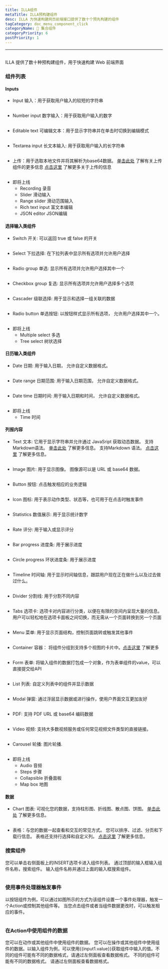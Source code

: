 ```yaml
---
title: ILLA组件
metaTitle: ILLA预构建组件
desc: ILLA 为快速构建网页前端接口提供了数十个预先构建的组件
tagCategory: doc_menu_component_click
categoryName: 🧬 集合组件
categoryPriority: 6
postPriority: 1
---
```


* * *

## <h2 hidden>ILLA components</h2>

ILLA 提供了数十种预构建组件，用于快速构建 Web 前端界面

### 组件列表

#### Inputs

-   Input 输入：用于获取用户输入的较短的字符串

<img
  src='https://cdn.illacloud.com/official-website/img/docs/assemble/illa_components.png'
  alt=""
/>

-   Number input 数字输入：用于获取用户输入的数字

<img
  src='https://cdn.illacloud.com/official-website/img/docs/assemble/illa_components(1).png'
  alt=""
/>

-   Editable text 可编辑文本：用于显示字符串并在单击时切换到编辑模式

<img
  src='https://cdn.illacloud.com/official-website/img/docs/assemble/illa_components(2).png'
  alt=""
/>

-   Textarea input 长文本输入: 用于获取用户输入的长字符串

<img
  src='https://cdn.illacloud.com/official-website/img/docs/assemble/illa_components(3).png'
  alt=""
/>

-   上传：用于选取本地文件并将其解析为base64数据。 [单击此处]([https://www.illacloud.com/en-US/docs/upload](https://www.illacloud.com/en-US/docs/upload)) 了解有关上传组件的更多信息 [点击这里](https://www.illacloud.com/en-US/docs/upload](https://www.illacloud.com/en-US/docs/upload)) 了解更多关于上传的信息

<img
  src='https://cdn.illacloud.com/official-website/img/docs/assemble/illa_components(4).png'
  alt=""
/>

-   即将上线
    -   Recording 录音
    -   Slider 滑动输入
    -   Range slider 滑动范围输入
    -   Rich text input 富文本编辑
    -   JSON editor JSON编辑

#### 选择输入类组件

-   Switch 开关: 可以返回 true 或 false 的开关

<img
  src='https://cdn.illacloud.com/official-website/img/docs/assemble/illa_components(5).png'
  alt=""
/>

-   Select 下拉选择: 在下拉列表中显示所有选项并允许用户选择

<img
  src='https://cdn.illacloud.com/official-website/img/docs/assemble/illa_components(6).png'
  alt=""
/>

-   Radio group 单选: 显示所有选项并允许用户选择其中一个

<img
  src='https://cdn.illacloud.com/official-website/img/docs/assemble/illa_components(7).png'
  alt=""
/>

-   Checkbox group 复选: 显示所有选项并允许用户选择多个选项

<img
  src='https://cdn.illacloud.com/official-website/img/docs/assemble/illa_components(8).png'
  alt=""
/>

-   Cascader 级联选择: 用于显示和选择一组关联的数据

<img
  src='https://cdn.illacloud.com/official-website/img/docs/assemble/illa_components(9).png'
  alt=""
/>

-   Radio button 单选按钮: 以按钮样式显示所有选项， 允许用户选择其中一个。

<img
  src='https://cdn.illacloud.com/official-website/img/docs/assemble/illa_components(10).png'
  alt=""
/>

-   即将上线
    -   Multiple select 多选
    -   Tree select 树状选择

#### 日历输入类组件

-   Date 日期: 用于输入日期， 允许自定义数据格式。

<img
  src='https://cdn.illacloud.com/official-website/img/docs/assemble/illa_components(11).png'
  alt=""
/>

-   Date range 日期范围: 用于输入日期范围， 允许自定义数据格式。

<img
  src='https://cdn.illacloud.com/official-website/img/docs/assemble/illa_components(12).png'
  alt=""
/>

-   Date time 日期时间: 用于输入日期和时间， 允许自定义数据格式。

<img
  src='https://cdn.illacloud.com/official-website/img/docs/assemble/illa_components(13).png'
  alt=""
/>

-   即将上线
    -   Time 时间

#### 列报内容

-   Text 文本: 它用于显示字符串并允许通过 JavaSript 获取动态数据。 支持Markdown语法。 [单击此处]([https://www.illacloud.com/en-US/docs/text](https://www.illacloud.com/en-US/docs/text)) 了解更多信息。 支持Markdown 语法。 [点击这里](https://www.illacloud.com/en-US/docs/text](https://www.illacloud.com/en-US/docs/text)) 了解更多信息。

<img
  src='https://cdn.illacloud.com/official-website/img/docs/assemble/illa_components(14).png'
  alt=""
/>

-   Image 图片: 用于显示图像。 图像源可以是 URL 或 base64 数据。

<img
  src='https://cdn.illacloud.com/official-website/img/docs/assemble/illa_components(15).png'
  alt=""
/>

-   Button 按钮: 点击触发相应的业务逻辑

<img
  src='https://cdn.illacloud.com/official-website/img/docs/assemble/illa_components(16).png'
  alt=""
/>

-   Icon 图标: 用于表示动作类型、状态等，也可用于在点击时触发事件

<img
  src='https://cdn.illacloud.com/official-website/img/docs/assemble/illa_components(17).png'
  alt=""
/>

-   Statistics 数值展示: 用于显示统计数字

<img
  src='https://cdn.illacloud.com/official-website/img/docs/assemble/illa_components(18).png'
  alt=""
/>

-   Rate 评分: 用于输入或显示评分

<img
  src='https://cdn.illacloud.com/official-website/img/docs/assemble/illa_components(19).png'
  alt=""
/>

-   Bar progress 进度条: 用于展示进度

<img
  src='https://cdn.illacloud.com/official-website/img/docs/assemble/illa_components(20).png'
  alt=""
/>

-   Circle progress 环状进度条: 用于展示进度

<img
  src='https://cdn.illacloud.com/official-website/img/docs/assemble/illa_components(21).png'
  alt=""
/>

-   Timeline 时间轴: 用于显示时间轴信息，跟踪用户现在正在做什么以及过去做过什么。

<img
  src='https://cdn.illacloud.com/official-website/img/docs/assemble/illa_components(22).png'
  alt=""
/>

-   Divider 分割线: 用于分割不同内容

<img
  src='https://cdn.illacloud.com/official-website/img/docs/assemble/illa_components(23).png'
  alt=""
/>

-   Tabs 选项卡: 选项卡对内容进行分类，以便在有限的空间内呈现大量的信息。  用户可以轻松地在选项卡面板之间切换，而无需从一个页面转换到另一个页面

<img
  src='https://cdn.illacloud.com/official-website/img/docs/assemble/illa_components(24).png'
  alt=""
/>

-   Menu 菜单: 用于显示页面结构，控制页面跳转或触发其他事件

<img
  src='https://cdn.illacloud.com/official-website/img/docs/assemble/illa_components(25).png'
  alt=""
/>

-   Container 容器： 将组件分组到支持多个视图的卡片中。[点击这里]([https://www.illacloud.com/en-US/docs/container](https://www.illacloud.com/en-US/docs/container)) 了解更多

<img
  src='https://cdn.illacloud.com/official-website/img/docs/assemble/illa_components(26).png'
  alt=""
/>

-   Form 表单: 将输入组件的数据打包成一个对象，作为表单组件的value，可以直接提交给API

<img
  src='https://cdn.illacloud.com/official-website/img/docs/assemble/illa_components(27).png'
  alt=""
/>

-   List 列表: 自定义列表中的组件并显示数据

<img
  src='https://cdn.illacloud.com/official-website/img/docs/assemble/illa_components(28).png'
  alt=""
/>

-   Modal 弹窗: 通过浮层显示数据或进行操作，使用户界面交互更加友好

<img
  src='https://cdn.illacloud.com/official-website/img/docs/assemble/illa_components(29).png'
  alt=""
/>

-   PDF: 支持 PDF URL 或 base64 编码数据

<img
  src='https://cdn.illacloud.com/official-website/img/docs/assemble/illa_components(30).png'
  alt=""
/>

-   Video 视频: 支持大多数视频服务或任何常见视频文件类型的直接链接。

<img
  src='https://cdn.illacloud.com/official-website/img/docs/assemble/illa_components(31).png'
  alt=""
/>

-   Carousel 轮播: 图片轮播.

<img
  src='https://cdn.illacloud.com/official-website/img/docs/assemble/illa_components(32).png'
  alt=""
/>

-   即将上线
    -   Audio 音频
    -   Steps 步骤
    -   Collapsible 折叠面板
    -   Map box 地图

#### 数据

-   Chart 图表: 可视化您的数据，支持柱形图、折线图、散点图、饼图。  [单击此处]([https://www.illacloud.com/en-US/docs/chart](https://www.illacloud.com/en-US/docs/chart)) 了解更多信息。

<img
  src='https://cdn.illacloud.com/official-website/img/docs/assemble/illa_components(33).png'
  alt=""
/>

-   表格：与您的数据一起查看和交互的常见方式。 您可以排序、过滤、分页和下载行信息。 表格还支持行选择和自定义列。 [点击这里]([https://www.illacloud.com/en-US/docs/table](https://www.illacloud.com/en-US/docs/table)) 了解更多信息。

### 搜索组件

您可以单击右侧面板上的INSERT选项卡进入组件列表。 通过顶部的输入框输入组件名称，搜索组件。 输入组件名称并通过上面的输入框搜索组件。

<img
  src='https://cdn.illacloud.com/official-website/img/docs/assemble/illa_components(34).png'
  alt=""
/>

### 使用事件处理器触发事件

以按钮组件为例，可以通过如图所示的方式为该组件设置一个事件处理器，触发一个Action或控制其他组件等。 当您点击组件或者当组件数据更改时，可以触发相应的事件。

<img
  src='https://cdn.illacloud.com/official-website/img/docs/assemble/illa_components(35).png'
  alt=""
/>

### 在Action中使用组件的数据

您可以在动作或其他组件中使用组件的数据。 您可以在操作或其他组件中使用组件的数据。以输入组件为例，可以使用{{input1.value}}获取组件中输入的值。不同的组件可能有不同的数据格式，请通过左侧面板查看数据格式。 不同的组件可能有不同的数据格式。 请通过左侧面板查看数据格式。

<img
  src='https://cdn.illacloud.com/official-website/img/docs/assemble/illa_components(36).png'
  alt=""
/>
